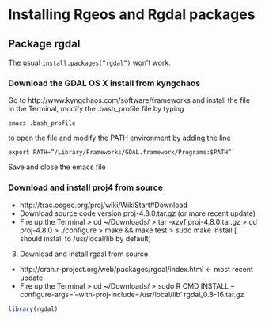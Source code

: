 # Installing Rgeos and Rgdal packages

## Package rgdal

The usual `install.packages(“rgdal”)` won’t work.

### Download the GDAL OS X install from kyngchaos
Go to http://www.kyngchaos.com/software/frameworks and install the file
In the Terminal, modify the .bash_profile file by typing
```
emacs .bash_profile
```
to open the file and modify the PATH environment by adding the line
```
export PATH=”/Library/Frameworks/GDAL.framework/Programs:$PATH”
```
Save and close the emacs file

### Download and install proj4 from source
- http://trac.osgeo.org/proj/wiki/WikiStart#Download
- Download source code version proj-4.8.0.tar.gz (or more recent update)
- Fire up the Terminal
> cd ~/Downloads/
> tar -xzvf proj-4.8.0.tar.gz
> cd proj-4.8.0
> ./configure
> make && make test
> sudo make install
[ should install to /usr/local/lib by default]

3. Download and install rgdal from source
- http://cran.r-project.org/web/packages/rgdal/index.html <- most recent update
- Fire up the Terminal
> cd ~/Downloads/
> sudo R CMD INSTALL –configure-args=’–with-proj-include=/usr/local/lib’ rgdal_0.8-16.tar.gz

```r
library(rgdal)
```


